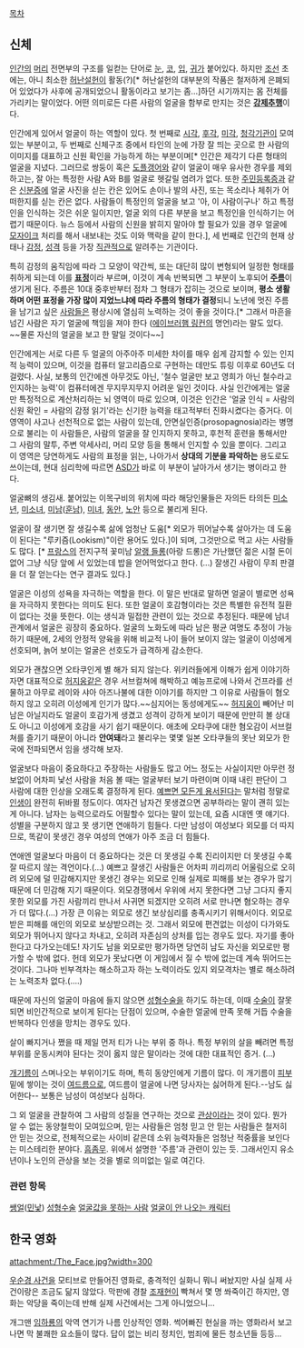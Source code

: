 [[목차]]

== 신체 ==
[[인간]]의 [[머리]] 전면부의 구조를 일컫는 단어로 [[눈]], [[코]], [[입]], [[귀]]가 붙어있다. 하지만 [[조선]] 초에는, 아니 최소한 [[허난설헌]]이 활동(?)[* 허난설헌의 대부분의 작품은 철저하게 은폐되어 있었다가 사후에 공개되었으니 활동이라고 보기는 좀...]하던 시기까지는 몸 전체를 가리키는 말이었다. 어떤 의미로든 다른 사람의 얼굴을 함부로 만지는 것은 '''[[강제추행]]'''이다.

인간에게 있어서 얼굴이 하는 역할이 있다. 첫 번째로 [[시각]], [[후각]], [[미각]], [[청각]]기관이 모여 있는 부분이고, 두 번째로 신체구조 중에서 타인의 눈에 가장 잘 띄는 곳으로 한 사람의 이미지를 대표하고 신원 확인을 가능하게 하는 부분이며[* 인간은 제각기 다른 형태의 얼굴을 지녔다. 그러므로 쌍둥이 혹은 [[도플갱어]]와 같이 얼굴이 매우 유사한 경우를 제외하고는, 잘 아는 특정한 사람 A와 B를 얼굴로 헷갈릴 염려가 없다. 또한 [[주민등록증]]과 같은 [[신분증]]에 얼굴 사진을 싣는 칸은 있어도 손이나 발의 사진, 또는 목소리나 체취가 어떠한지를 싣는 칸은 없다. 사람들이 특정인의 얼굴을 보고 '아, 이 사람이구나' 하고 특정인을 인식하는 것은 쉬운 일이지만, 얼굴 외의 다른 부분을 보고 특정인을 인식하기는 어렵기 때문이다. 뉴스 등에서 사람의 신원을 밝히지 말아야 할 필요가 있을 경우 얼굴에 [[모자이크]] 처리를 해서 내보내는 것도 이와 맥락을 같이 한다.], 세 번째로 인간의 현재 상태나 [[감정]], [[성격]] 등을 가장 [[직관]]적으로 알려주는 기관이다.

특히 감정의 움직임에 따라 그 모양이 약간씩, 또는 대단히 많이 변형되어 일정한 형태를 취하게 되는데 이를 '''[[표정]]'''이라 부르며, 이것이 계속 반복되면 그 부분이 노후되어 '''[[주름]]'''이 생기게 된다. 주름은 10대 중후반부터 점차 그 형태가 잡히는 것으로 보이며, '''평소 생활하며 어떤 표정을 가장 많이 지었느냐에 따라 주름의 형태가 결정'''되니 노년에 멋진 주름을 남기고 싶은 [[사람]]들은 평상시에 열심히 노력하는 것이 좋을 것이다.[* 그래서 마흔을 넘긴 사람은 자기 얼굴에 책임을 져야 한다 ([[에이브러햄 링컨]]의 명언)라는 말도 있다. ~~물론 자신의 얼굴을 보고 한 말일 것이다~~] 

인간에게는 서로 다른 두 얼굴의 아주아주 미세한 차이를 매우 쉽게 감지할 수 있는 인지적 능력이 있으며, 이것을 컴퓨터 알고리즘으로 구현하는 데만도 튜링 이후로 60년도 더 걸렸다. 사실, 보통의 인간에겐 아무것도 아닌, '철수 얼굴만 보고 영희가 아닌 철수라고 인지하는 능력'이 컴퓨터에겐 무지무지무지 어려운 일인 것이다. 사실 인간에게는 얼굴만 특정적으로 계산처리하는 뇌 영역이 따로 있으며, 이것은 인간은 '얼굴 인식 = 사람의 신원 확인 = 사람의 감정 읽기'라는 신기한 능력을 태고적부터 진화시켰다는 증거다. 이 영역이 사고나 선천적으로 없는 사람이 있는데, 안면실인증(prosopagnosia)라는 병명으로 불리는 이 사람들은, 사람의 얼굴을 잘 인지하지 못하고, 후천적 훈련을 통해서만 그 사람의 말투, 주변 악세사리, 머리 모양 등을 통해서 인지할 수 있을 뿐이다. 그리고 이 영역은 당연하게도 사람의 표정을 읽는, 나아가서 '''상대의 기분을 파악하는''' 용도로도 쓰이는데, 현대 심리학에 따르면 [[ASD]]가 바로 이 부분이 날아가서 생기는 병이라고 한다.

얼굴뼈의 생김새. 붙어있는 이목구비의 위치에 따라 해당인물들은 자의든 타의든 [[미소년]], [[미소녀]], [[미남]]([[훈남]]), [[미녀]], [[동안]], [[노안]] 등으로 불리게 된다.

얼굴이 잘 생기면 잘 생길수록 삶에 엄청난 도움[* 외모가 뛰어날수록 살아가는 데 도움이 된다는 "루키즘(Lookism)"이란 용어도 있다.]이 되며, 그것만으로 먹고 사는 사람들도 많다. [* [[프랑스]]의 전지구적 꽃미남 [[알랭 들롱]](아랑 드롱)은 가난했던 젊은 시절 돈이 없어 그냥 식당 앞에 서 있었는데 밥을 얻어먹었다고 한다. (...) 잘생긴 사람이 무죄 판결을 더 잘 얻는다는 연구 결과도 있다.]

얼굴은 이성의 성욕을 자극하는 역할을 한다. 이 말은 반대로 말하면 얼굴이 별로면 성욕을 자극하지 못한다는 의미도 된다. 또한 얼굴이 호감형이라는 것은 특별한 유전적 질환이 없다는 것을 뜻한다.  
이는 생식과 밀접한 관련이 있는 것으로 추정된다. 때문에 남녀관계에서 얼굴은 굉장히 중요하다. 얼굴의 노화도에 따라 남은 평균 여명도 추정이 가능하기 때문에, 2세의 안정적 양육을 위해 비교적 나이 들어 보이지 않는 얼굴이 이성에게 선호되며, 늙어 보이는 얼굴은 선호도가 급격하게 감소한다.

외모가 괜찮으면 오타쿠인게 별 해가 되지 않는다. 위키러들에게 이해가 쉽게 이야기하자면 대표적으로 [[허지웅]]같은 경우 서브컬쳐에 해박하고 예능프로에 나와서 건프라를 선물하고 아무로 레이와 샤아 아즈나불에 대한 이야기를 하지만 그 이유로 사람들이 혐오하지 않고 오히려 이성에게 인기가 많다.~~심지어는 동성에게도~~ [[허지웅]]이 빼어난 미남은 아닐지라도 얼굴이 호감가게 생겼고 성격이 강하게 보이기 때문에 만만히 볼 상대도 아니고 이성에게 호감을 사기 쉽기 때문이다. 애초에 오타쿠에 대한 혐오감이 서브컬쳐를 즐기기 때문이 아니라 '''안여돼'''라고 불리우는 몇몇 일본 오타쿠들의 못난 외모가 한국에 전파되면서 임을 생각해 보자.

얼굴보다 마음이 중요하다고 주장하는 사람들도 많고 어느 정도는 사실이지만 아무런 정보없이 어차피 낯선 사람을 처음 볼 때는 얼굴부터 보기 마련이며 이때 내린 판단이 그 사람에 대한 인상을 오래도록 결정하게 된다. [[예쁘면 모든게 용서된다]]는 말처럼 정말로 [[인생]]이 완전히 뒤바뀔 정도이다. 여자건 남자건 못생겼으면 공부하라는 말이 괜히 있는게 아니다. 남자는 능력으로라도 어필할수 있다는 말이 있는데, 요즘 시대엔 옛 얘기다. 성별을 구분하지 않고 못 생기면 연애하기 힘들다. 다만 남성이 여성보다 외모를 더 따지므로, 똑같이 못생긴 경우 여성의 연애가 아주 조금 더 힘들다.

연애엔 얼굴보다 마음이 더 중요하다는 것은 더 못생길 수록 진리이지만 더 못생길 수록 잘 따르지 않는 격언이다.(...) 예쁘고 잘생긴 사람들은 어차피 끼리끼리 어울림으로 오히려 외모에 덜 민감해지지만 못생긴 경우는 외모로 인해 실제로 피해를 보는 경우가 많기 때문에 더 민감해 지기 때문이다. 외모경쟁에서 우위에 서지 못한다면 그냥 그다지 좋지 못한 외모를 가진 사람끼리 만나서 사귀면 되겠지만 오히려 서로 만나면 혐오하는 경우가 더 많다.(...) 가장 큰 이유는 외모로 생긴 보상심리를 충족시키기 위해서이다. 외모로 받은 피해를 애인의 외모로 보상받으려는 것. 그래서 외모에 편견없는 이성이 다가와도 외모가 뛰어나지 않다고 차내고, 오히려 자존심의 상처를 입는 경우도 있다. 자기를 좋아한다고 다가오는데도! 자기도 남을 외모로만 평가하면 당연히 남도 자신을 외모로만 평가할 수 밖에 없다. 헌데 외모가 못났다면 이 게임에서 질 수 밖에 없는데 계속 뛰어드는 것이다. 그나마 빈부격차는 해소하고자 하는 노력이라도 있지 외모격차는 별로 해소하려는 노력조차 없다.(....)

때문에 자신의 얼굴이 마음에 들지 않으면 [[성형수술]]을 하기도 하는데, 이때 [[수술]]이 잘못 되면 비인간적으로 보이게 된다는 단점이 있으며, 수술한 얼굴에 만족 못해 거듭 수술을 반복하다 인생을 망치는 경우도 있다.

살이 빠지거나 쪘을 때 제일 먼저 티가 나는 부위 중 하나. 특정 부위의 살을 빼려면 특정 부위를 운동시켜야 된다는 것이 옳지 않은 말이라는 것에 대한 대표적인 증거. (...)

[[개기름]]이 스며나오는 부위이기도 하며, 특히 동양인에게 기름이 많다. 이 개기름이 [[피부]] 밑에 쌓이는 것이 [[여드름]]으로, 여드름이 얼굴에 나면 당사자는 싫어하게 된다.--남도 싫어한다-- 보통은 남성이 여성보다 심하다.

그 외 얼굴을 관찰하여 그 사람의 성질을 연구하는 것으로 [[관상]]이라는 것이 있다.
뭔가 알 수 없는 동양철학이 모여있으며, 믿는 사람들은 엄청 믿고 안 믿는 사람들은 철저히 안 믿는 것으로, 전체적으로는 사이비 같은데 소위 능력자들은 엄청난 적중률을 보인다는 미스테리한 분야다. [[흠좀무]]. 위에서 설명한 '주름'과 관련이 있는 듯. 그래서인지 유소년이나 노인의 관상을 보는 것을 별로 의미없는 일로 여긴다.

=== 관련 항목 ===
[[쌩얼]]([[민낯]])
[[성형수술]]
[[얼굴값을 못하는 사람]]
[[얼굴이 안 나오는 캐릭터]]

== 한국 영화 ==
attachment:/The_Face.jpg?width=300

[[우순경 사건]]을 모티브로 만들어진 영화로, 충격적인 실화니 뭐니 써놨지만 사실 실제 사건이랑은 조금도 닮지 않았다. 막판에 경찰 [[조재현]]이 빡쳐서 몇 명 쏴죽이긴 하지만, 영화는 악당을 죽이는데 반해 실제 사건에서는 그게 아니었으니...

개그맨 [[임하룡]]의 악역 연기가 나름 인상적인 영화. 썩어빠진 현실을 까는 영화라서 보고나면 막 불쾌한 요소들이 많다. 답이 없는 비리 정치인, 범죄에 물든 청소년들 등등...
